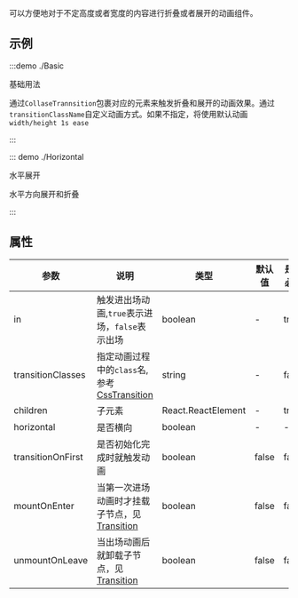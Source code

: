 可以方便地对于不定高度或者宽度的内容进行折叠或者展开的动画组件。

## 示例

:::demo ./Basic

基础用法

通过`CollaseTrannsition`包裹对应的元素来触发折叠和展开的动画效果。通过`transitionClassName`自定义动画方式。如果不指定，将使用默认动画`width/height 1s ease`

:::

::: demo ./Horizontal

水平展开

水平方向展开和折叠

:::

## 属性

| 参数 | 说明 | 类型 | 默认值 | 是否必填 |
| --- | --- | --- | --- | --- |
| in | 触发进出场动画,`true`表示进场，`false`表示出场 | boolean | - | true |
| transitionClasses | 指定动画过程中的`class`名,参考[CssTransition](/hooks/useCssTransition) | string | - | false |
| children | 子元素 | React.ReactElement | - | true |
| horizontal | 是否横向 | boolean | - | - |
| transitionOnFirst | 是否初始化完成时就触发动画 | boolean | false | false |
| mountOnEnter | 当第一次进场动画时才挂载子节点，见[Transition](/components/Transition) | boolean | false | false |
| unmountOnLeave | 当出场动画后就卸载子节点，见[Transition](/components/Transition) | boolean | false | false |
